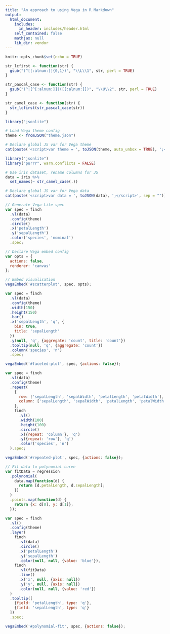 ```yaml
---
title: "An approach to using Vega in R Markdown"
output:
  html_document:
    includes:
      in_header: includes/header.html
    self_contained: false
    mathjax: null
    lib_dir: vendor
---
```


```r
knitr::opts_chunk$set(echo = TRUE)

str_lcfirst <- function(str) {
  gsub("(^[[:alnum:]]{0,1})", "\\L\\1", str, perl = TRUE)
}

str_pascal_case <- function(str) {
  gsub("(^|[^[:alnum:]])([[:alnum:]])", "\\U\\2", str, perl = TRUE)
}

str_camel_case <- function(str) {
  str_lcfirst(str_pascal_case(str))
}
```

```r
library("jsonlite")

# Load Vega theme config
theme <- fromJSON("theme.json")

# Declare global JS var for Vega theme
cat(paste('<script>var theme = ', toJSON(theme, auto_unbox = TRUE), ';</script>', sep = ""))
```

```r
library("jsonlite")
library("purrr", warn.conflicts = FALSE)

# Use iris dataset, rename columns for JS
data = iris %>%
  set_names(~ str_camel_case(.))

# Declare global JS var for Vega data
cat(paste('<script>var data = ', toJSON(data), ';</script>', sep = ""))
```

<div id="scatterplot"></div>

```js
// Generate Vega-Lite spec
var spec = finch
  .vl(data)
  .config(theme)
  .circle()
  .x('petalLength')
  .y('sepalLength')
  .color('species', 'nominal')
  .spec;

// Declare Vega embed config
var opts = {
  actions: false,
  renderer: 'canvas'
};

// Embed visualisation
vegaEmbed('#scatterplot', spec, opts);
```

<div id="faceted-plot"></div>

```js
var spec = finch
  .vl(data)
  .config(theme)
  .width(150)
  .height(150)
  .bar()
  .x('sepalLength', 'q', {
    bin: true,
    title: 'sepalLength'
  })
  .y(null, 'q', {aggregate: 'count', title: 'count'})
  .tooltip(null, 'q', {aggregate: 'count'})
  .column('species', 'n')
  .spec;

vegaEmbed('#faceted-plot', spec, {actions: false});
```

<div id="repeated-plot"></div>

```js
var spec = finch
  .vl(data)
  .config(theme)
  .repeat(
    {
      row: ['sepalLength', 'sepalWidth', 'petalLength', 'petalWidth'],
      column: ['sepalLength', 'sepalWidth', 'petalLength', 'petalWidth']
    },
    finch
      .vl()
      .width(100)
      .height(100)
      .circle()
      .x({repeat: 'column'}, 'q')
      .y({repeat: 'row'}, 'q')
      .color('species', 'n')
  ).spec;

vegaEmbed('#repeated-plot', spec, {actions: false});
```

<div id="polynomial-fit"></div>

```js
// Fit data to polynomial curve
var fitData = regression
  .polynomial(
    data.map(function(d) {
      return [d.petalLength, d.sepalLength];
    })
  )
  .points.map(function(d) {
    return {x: d[0], y: d[1]};
  });

var spec = finch
  .vl()
  .config(theme)
  .layer(
    finch
      .vl(data)
      .circle()
      .x('petalLength')
      .y('sepalLength')
      .color(null, null, {value: 'blue'}),
    finch
      .vl(fitData)
      .line()
      .x('x', null, {axis: null})
      .y('y', null, {axis: null})
      .color(null, null, {value: 'red'})
  )
  .tooltip([
    {field: 'petalLength', type: 'q'},
    {field: 'sepalLength', type: 'q'}
  ])
  .spec;

vegaEmbed('#polynomial-fit', spec, {actions: false});
```
